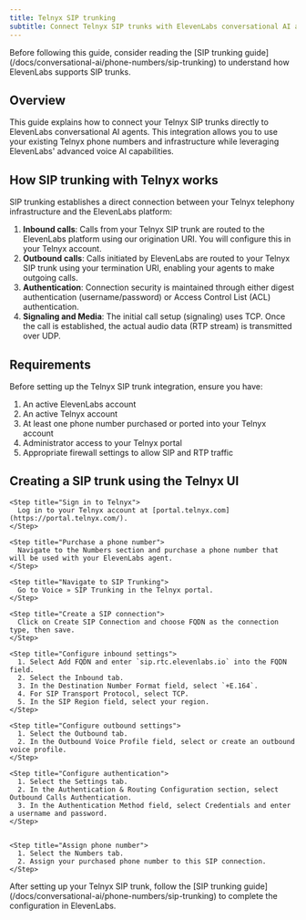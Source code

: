 ```yaml
---
title: Telnyx SIP trunking
subtitle: Connect Telnyx SIP trunks with ElevenLabs conversational AI agents.
---
```


<Note>
  Before following this guide, consider reading the [SIP trunking
  guide](/docs/conversational-ai/phone-numbers/sip-trunking) to understand how ElevenLabs supports
  SIP trunks.
</Note>

## Overview

This guide explains how to connect your Telnyx SIP trunks directly to ElevenLabs conversational AI agents. This integration allows you to use your existing Telnyx phone numbers and infrastructure while leveraging ElevenLabs' advanced voice AI capabilities.

## How SIP trunking with Telnyx works

SIP trunking establishes a direct connection between your Telnyx telephony infrastructure and the ElevenLabs platform:

1. **Inbound calls**: Calls from your Telnyx SIP trunk are routed to the ElevenLabs platform using our origination URI. You will configure this in your Telnyx account.
2. **Outbound calls**: Calls initiated by ElevenLabs are routed to your Telnyx SIP trunk using your termination URI, enabling your agents to make outgoing calls.
3. **Authentication**: Connection security is maintained through either digest authentication (username/password) or Access Control List (ACL) authentication.
4. **Signaling and Media**: The initial call setup (signaling) uses TCP. Once the call is established, the actual audio data (RTP stream) is transmitted over UDP.

## Requirements

Before setting up the Telnyx SIP trunk integration, ensure you have:

1. An active ElevenLabs account
2. An active Telnyx account
3. At least one phone number purchased or ported into your Telnyx account
4. Administrator access to your Telnyx portal
5. Appropriate firewall settings to allow SIP and RTP traffic

## Creating a SIP trunk using the Telnyx UI

<Steps>

    <Step title="Sign in to Telnyx">
      Log in to your Telnyx account at [portal.telnyx.com](https://portal.telnyx.com/).
    </Step>

    <Step title="Purchase a phone number">
      Navigate to the Numbers section and purchase a phone number that will be used with your ElevenLabs agent.
    </Step>

    <Step title="Navigate to SIP Trunking">
      Go to Voice » SIP Trunking in the Telnyx portal.
    </Step>

    <Step title="Create a SIP connection">
      Click on Create SIP Connection and choose FQDN as the connection type, then save.
    </Step>

    <Step title="Configure inbound settings">
      1. Select Add FQDN and enter `sip.rtc.elevenlabs.io` into the FQDN field.
      2. Select the Inbound tab.
      3. In the Destination Number Format field, select `+E.164`.
      4. For SIP Transport Protocol, select TCP.
      5. In the SIP Region field, select your region.
    </Step>

    <Step title="Configure outbound settings">
      1. Select the Outbound tab.
      2. In the Outbound Voice Profile field, select or create an outbound voice profile.
    </Step>

    <Step title="Configure authentication">
      1. Select the Settings tab.
      2. In the Authentication & Routing Configuration section, select Outbound Calls Authentication.
      3. In the Authentication Method field, select Credentials and enter a username and password.
    </Step>


    <Step title="Assign phone number">
      1. Select the Numbers tab.
      2. Assign your purchased phone number to this SIP connection.
    </Step>

</Steps>

<Warning>
  After setting up your Telnyx SIP trunk, follow the [SIP trunking
  guide](/docs/conversational-ai/phone-numbers/sip-trunking) to complete the configuration in ElevenLabs.
</Warning>
